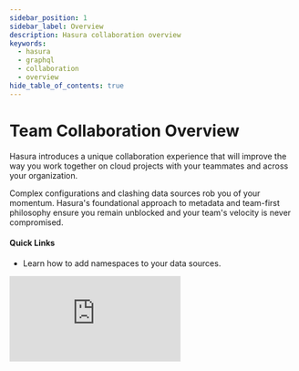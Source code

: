 ```yaml
---
sidebar_position: 1
sidebar_label: Overview
description: Hasura collaboration overview
keywords:
  - hasura
  - graphql
  - collaboration
  - overview
hide_table_of_contents: true
---
```



# Team Collaboration Overview

<div className="overview-header">
  <div className="overview-text">
    <p>
      Hasura introduces a unique collaboration experience that will improve the way you work together on cloud projects
      with your teammates and across your organization.
    </p>
    <p>
      Complex configurations and clashing data sources rob you of your momentum. Hasura's foundational approach to
      metadata and team-first philosophy ensure you remain unblocked and your team's velocity is never compromised.
    </p>
    <h4>Quick Links</h4>
    <ul>
      <li>
        <VersionedLink to="/team-collaboration/metadata-namespaces/">
          Learn how to add namespaces to your data sources.
        </VersionedLink>
      </li>
    </ul>
  </div>
  <iframe
    src="https://www.youtube.com/embed/RbsDGQaQfQc"
    frameBorder="0"
    allow="accelerometer; autoplay; encrypted-media; gyroscope; picture-in-picture"
    allowFullScreen
  />
</div>

